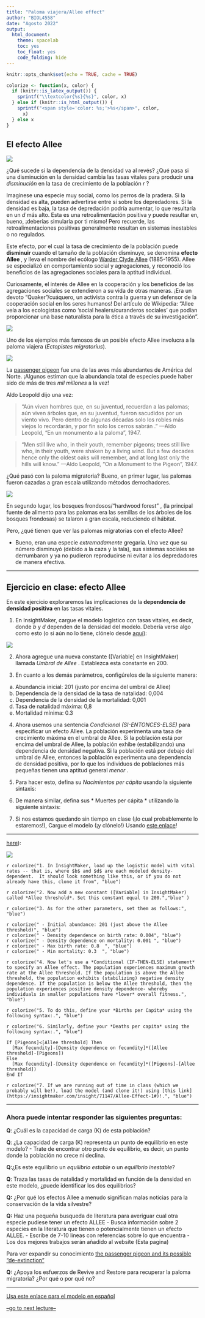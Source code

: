 ```yaml
---
title: "Paloma viajera/Allee effect"
author: "BIOL4558"
date: "Agosto 2022"
output: 
  html_document: 
    theme: spacelab
    toc: yes
    toc_float: yes
    code_folding: hide
---
```


```r
knitr::opts_chunk$set(echo = TRUE, cache = TRUE)
```


```r
colorize <- function(x, color) {
  if (knitr::is_latex_output()) {
    sprintf("\\textcolor{%s}{%s}", color, x)
  } else if (knitr::is_html_output()) {
    sprintf("<span style='color: %s;'>%s</span>", color,
      x)
  } else x
}
```


## El efecto Allee

![](figures/prairie_dogs3.jpg)


¿Qué sucede si la dependencia de la densidad va al revés? ¿Qué pasa si una disminución en la densidad cambia las tasas vitales para producir una *disminución * en la tasa de crecimiento de la población *r *?

Imagínese una especie muy social, como los perros de la pradera. Si la densidad es alta, pueden advertirse entre sí sobre los depredadores. Si la densidad es baja, la tasa de depredación podría aumentar, lo que resultaría en un *d * más alto. Esta es una retroalimentación positiva y puede resultar en, bueno, ¡deberías simularla por ti mismo! Pero recuerde, las retroalimentaciones positivas generalmente resultan en sistemas inestables o no regulados.

Este efecto, por el cual la tasa de crecimiento de la población puede **disminuir ** cuando el tamaño de la población disminuye, se denomina **efecto Allee **, y lleva el nombre del ecólogo [Warder Clyde Allee](https://en.wikipedia.org/wiki/Warder_Clyde_Allee) (1885-1955). Allee se especializó en comportamiento social y agregaciones, y reconoció los beneficios de las agregaciones sociales para la aptitud individual.


Curiosamente, el interés de Allee en la cooperación y los beneficios de las agregaciones sociales se extendieron a su vida de otras maneras. ¡Era un devoto "Quaker"/cuáquero, un activista contra la guerra y un defensor de la cooperación social en los seres humanos! Del artículo de Wikipedia: "Allee veía a los ecologistas como 'social healers/curanderos sociales' que podían proporcionar una base naturalista para la ética a través de su investigación".


![](figures/Allee1.jpg)




Uno de los ejemplos más famosos de un posible efecto Allee involucra a la paloma viajera (*Ectopistes migratorius*).  


![](figures/PP2.jpg)

La [passenger pigeon](https://en.wikipedia.org/wiki/Passenger_pigeon) fue una de las aves más abundantes de América del Norte. ¡Algunos estiman que la abundancia total de especies puede haber sido de más de tres *mil millones* a la vez!

Aldo Leopold dijo una vez:

> "Aún viven hombres que, en su juventud, recuerdan a las palomas; aún viven árboles que, en su juventud, fueron sacudidos por un viento vivo. Pero dentro de algunas décadas solo los robles más viejos lo recordarán, y por fin solo los cerros sabrán . " —Aldo Leopold, "En un monumento a la paloma", 1947. 

> "Men still live who, in their youth, remember pigeons; trees still live who, in their youth, were shaken by a living wind. But a few decades hence only the oldest oaks will remember, and at long last only the hills will know."   —Aldo Leopold, “On a Monument to the Pigeon", 1947.


¿Qué pasó con la paloma migratoria? Bueno, en primer lugar, las palomas fueron cazadas a gran escala utilizando métodos derrochadores.

![](figures/PP1.jpg)

En segundo lugar, los bosques frondosos/"hardwood forest" , (la principal fuente de alimento para las palomas era las semillas de los árboles de los bosques frondosas) se talaron a gran escala, reduciendo el hábitat.

Pero, ¿qué tienen que ver las palomas migratorias con el efecto Allee? 

  - Bueno, eran una especie *extremadamente* gregaria. Una vez que su número disminuyó (debido a la caza y la tala), sus sistemas sociales se derrumbaron y ya no pudieron reproducirse ni evitar a los depredadores de manera efectiva.


***

## Ejercicio en clase: efecto Allee

En este ejercicio exploraremos las implicaciones de la **dependencia de densidad positiva** en las tasas vitales.

1. En InsightMaker, cargue el modelo logístico con tasas vitales, es decir, donde $b$ y $d$ dependen de la densidad del modelo. Debería verse algo como esto (o si aún no lo tiene, clónelo desde [aquí](https://insightmaker.com/insight/70353/Logistic-Growth-1#)):




![](figures/Paloma_Viajera.png)


2. Ahora agregue una nueva constante ([Variable] en InsightMaker) llamada *Umbral de Allee *. Establezca esta constante en 200.


3. En cuanto a los demás parámetros, configúrelos de la siguiente manera:

a. Abundancia inicial: 201 (justo por encima del umbral de Allee)
b. Dependencia de la densidad de la tasa de natalidad: 0,004
c. Dependencia de la densidad de la mortalidad: 0,001
d. Tasa de natalidad máxima: 0,8
e. Mortalidad mínima: 0.3


4. Ahora usemos una sentencia *Condicional (SI-ENTONCES-ELSE) * para especificar un efecto Allee. La población experimenta una tasa de crecimiento máxima en el umbral de Allee. Si la población está por encima del umbral de Allee, la población exhibe (estabilizando) una dependencia de densidad negativa. Si la población está por debajo del umbral de Allee, entonces la población experimenta una dependencia de densidad positiva, por lo que los individuos de poblaciones más pequeñas tienen una aptitud general *menor *. 

5. Para hacer esto, defina su *Nacimientos per cápita* usando la siguiente sintaxis:


6. De manera similar, defina sus * Muertes per cápita * utilizando la siguiente sintaxis:


7. Si nos estamos quedando sin tiempo en clase (¡lo cual probablemente lo estaremos!), Cargue el modelo (¡y clónelo!) Usando [este enlace](https://insightmaker.com/insight/71147/Allee-Effect-1#)!


****


[here](https://insightmaker.com/insight/70353/Logistic-Growth-1#)):

![](figures/IM5.jpg)

`r colorize("1. In InsightMaker, load up the logistic model with vital rates -- that is, where $b$ and $d$ are each modeled density-dependent.  It should look something like this, or if you do not already have this, clone it from", "blue")` 


`r colorize("2. Now add a new constant ([Variable] in InsightMaker) called *Allee threshold*. Set this constant equal to 200.","blue" )`

`r colorize("3. As for the other parameters, set them as follows:", "blue")` 

  `r colorize(" - Initial abundance: 201 (just above the Allee threshold)", "blue")`   
  `r colorize(" - Density dependence on birth rate: 0.004", "blue")`   
  `r colorize(" - Density dependence on mortality: 0.001 ", "blue")`  
  `r colorize(" - Max birth rate: 0.8  ", "blue")`  
  `r colorize(" - Min mortality: 0.3  ", "blue")`
  

`r colorize("4. Now let's use a *Conditional (IF-THEN-ELSE) statement* to specify an Allee effect. The population experiences maximum growth rate at the Allee threshold. If the population is above the Allee threshold, the population exhibits (stabilizing) negative density dependence. If the population is below the Allee threshold, then the population experiences positive density dependence- whereby individuals in smaller populations have *lower* overall fitness.", "blue")`


`r colorize("5. To do this, define your *Births per Capita* using the following syntax:.", "blue")`


`r colorize("6. Similarly, define your *Deaths per capita* using the following syntax:.", "blue")`


```
If [Pigeons]<[Allee threshold] Then
  [Max fecundity]-[Density dependence on fecundity]*([Allee threshold]-[Pigeons])
Else
  [Max fecundity]-[Density dependence on fecundity]*([Pigeons]-[Allee threshold])
End If
```

`r colorize("7. If we are running out of time in class (which we probably will be!), load the model (and clone it!) using [this link](https://insightmaker.com/insight/71147/Allee-Effect-1#)!.", "blue")` 



***

### Ahora puede intentar responder las siguientes preguntas:


**Q**: ¿Cuál es la capacidad de carga (K) de esta población?

**Q**: ¿La capacidad de carga (K) representa un punto de equilibrio en este modelo? 
  - Trate de encontrar otro punto de equilibrio, es decir, un punto donde la población no crece ni declina.

**Q**:¿Es este equilibrio un *equilibrio estable * o un *equilibrio inestable*? 

**Q**: Traza las tasas de natalidad y mortalidad en función de la densidad en este modelo, ¿puede identificar los dos equilibrios? 

**Q:** ¿Por qué los efectos Allee a menudo significan malas noticias para la conservación de la vida silvestre?

**Q:**  Haz una pequeña busqueda de literatura para averiguar cual otra especie pudiese tener un efecto ALLEE
  - Busca información sobre 2 especies en la literatura que tienen o potencialmente tienen un efecto ALLEE.
  - Escribe de 7-10 lineas con referencias sobre lo que encuentra
  - Los dos mejores trabajos serán añadido al website (Esta pagina)


Para ver expandir su conocimiento [the passenger pigeon and its possible "de-extinction"](http://www.audubon.org/magazine/may-june-2014/why-passenger-pigeon-went-extinct)

**Q:** ¿Apoya los esfuerzos de Revive and Restore para recuperar la paloma migratoria? ¿Por qué o por qué no?

***

[Usa este enlace para el modelo en español](https://insightmaker.com/insight/234348/Allee-Effect)



[--go to next lecture--](LECTURE6.html)

























